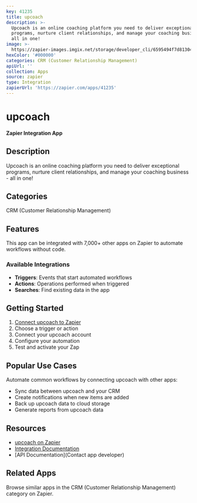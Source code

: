 ```yaml
---
key: 41235
title: upcoach
description: >-
  Upcoach is an online coaching platform you need to deliver exceptional
  programs, nurture client relationships, and manage your coaching business -
  all in one!
image: >-
  https://zapier-images.imgix.net/storage/developer_cli/6595494f7d813047a839073e86567f7d.png?auto=format%2Ccompress&ixlib=python-3.0.0&q=50
hexColor: '#000000'
categories: CRM (Customer Relationship Management)
apiUrl: ''
collection: Apps
source: zapier
type: Integration
zapierUrl: 'https://zapier.com/apps/41235'
---
```

# upcoach

**Zapier Integration App**

## Description

Upcoach is an online coaching platform you need to deliver exceptional programs, nurture client relationships, and manage your coaching business - all in one!

## Categories

CRM (Customer Relationship Management)

## Features

This app can be integrated with 7,000+ other apps on Zapier to automate workflows without code.

### Available Integrations

- **Triggers**: Events that start automated workflows
- **Actions**: Operations performed when triggered
- **Searches**: Find existing data in the app

## Getting Started

1. [Connect upcoach to Zapier](https://zapier.com/apps/41235)
2. Choose a trigger or action
3. Connect your upcoach account
4. Configure your automation
5. Test and activate your Zap

## Popular Use Cases

Automate common workflows by connecting upcoach with other apps:

- Sync data between upcoach and your CRM
- Create notifications when new items are added
- Back up upcoach data to cloud storage
- Generate reports from upcoach data

## Resources

- [upcoach on Zapier](https://zapier.com/apps/41235)
- [Integration Documentation](https://zapier.com/apps/41235/integrations)
- [API Documentation](Contact app developer)

## Related Apps

Browse similar apps in the CRM (Customer Relationship Management) category on Zapier.
